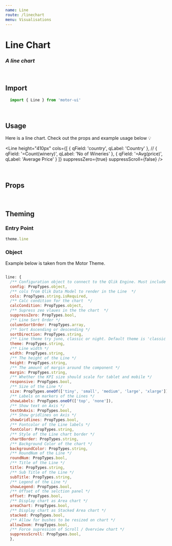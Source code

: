 ```yaml
---
name: Line
route: /linechart
menu: Visualisations
---
```


<h1 style={{ margin: '0px' }}>Line Chart</h1>
<h3 style={{ margin: '0px' }}><em>A line chart</em></h3>

<br />

## Import

```javascript
  import { Line } from 'motor-ui'
```

<br />

## Usage

Here is a line chart.
Check out the props and example usage below 💡


<Playground>
<Motor  
 config={config}>  
  
  <Line
    height="410px"
    cols={[
      { qField: 'country', qLabel: 'Country' },
  //  { qField: '=Count(winery)', qLabel: 'No of Wineries' },
      { qField: '=Avg(price)', qLabel: 'Average Price' }
        ]}
        suppressZero={true}
        suppressScroll={false}
        />
  </Motor>
</Playground>

<br />

## Props

<Props of={Line} />

<br />

## Theming


### Entry Point

```javascript
theme.line
```

### Object

Example below is taken from the Motor Theme.

```javascript

line: {
  /** Configuration object to connect to the Qlik Engine. Must include Qlik site URL and an App name */
  config: PropTypes.object,
  /** cols from Qlik Data Model to render in the Line  */
  cols: PropTypes.string.isRequired,
  /** Calc condition for the chart  */
  calcCondition: PropTypes.object,
  /** Supress zeo vlaues in the the chart  */
  suppressZero: PropTypes.bool,
  /** Line Sort Order */
  columnSortOrder: PropTypes.array,
  /** Sort Ascending or descending */
  sortDirection: PropTypes.string,
  /** Line theme try juno, classic or night. Default theme is 'classic' */
  theme: PropTypes.string,
  /** Line width */
  width: PropTypes.string,
  /** The height of the Line */
  height: PropTypes.string,
  /** The amount of margin around the component */
  margin: PropTypes.string,
  /** Whether the KPI size should scale for tablet and mobile */
  responsive: PropTypes.bool,
  /** Size of the Line */
  size: PropTypes.oneOf(['tiny', 'small', 'medium', 'large', 'xlarge']),
  /** Labels on markers of the Lines */
  showLabels: PropTypes.oneOf(['top', 'none']),
  /** Show text on Axis */
  textOnAxis: PropTypes.bool,
  /** Show gridlines on Axis */
  showGridlines: PropTypes.bool,
  /** Fontcolor of the Line labels */
  fontColor: PropTypes.string,
  /** Style of the Line chart border */
  chartBorder: PropTypes.string,
  /** Background Color of the chart */
  backgroundColor: PropTypes.string,
  /** RoundNum of the Line */
  roundNum: PropTypes.bool,
  /** Title of the Line */
  title: PropTypes.string,
  /** Sub Title of the Line */
  subTitle: PropTypes.string,
  /** Legend of the Line */
  showLegend: PropTypes.bool,
  /** Offset of the selction panel */
  offset: PropTypes.bool,
  /** Display chart as Area chart */
  areaChart: PropTypes.bool,
  /** Display chart as Stacked Area chart */
  stacked: PropTypes.bool,
  /** Allow for bushes to be resized on chart */
  allowZoom: PropTypes.bool,
  /** Force supression of Scroll / Overview chart */
  suppressScroll: PropTypes.bool,
  },

```
